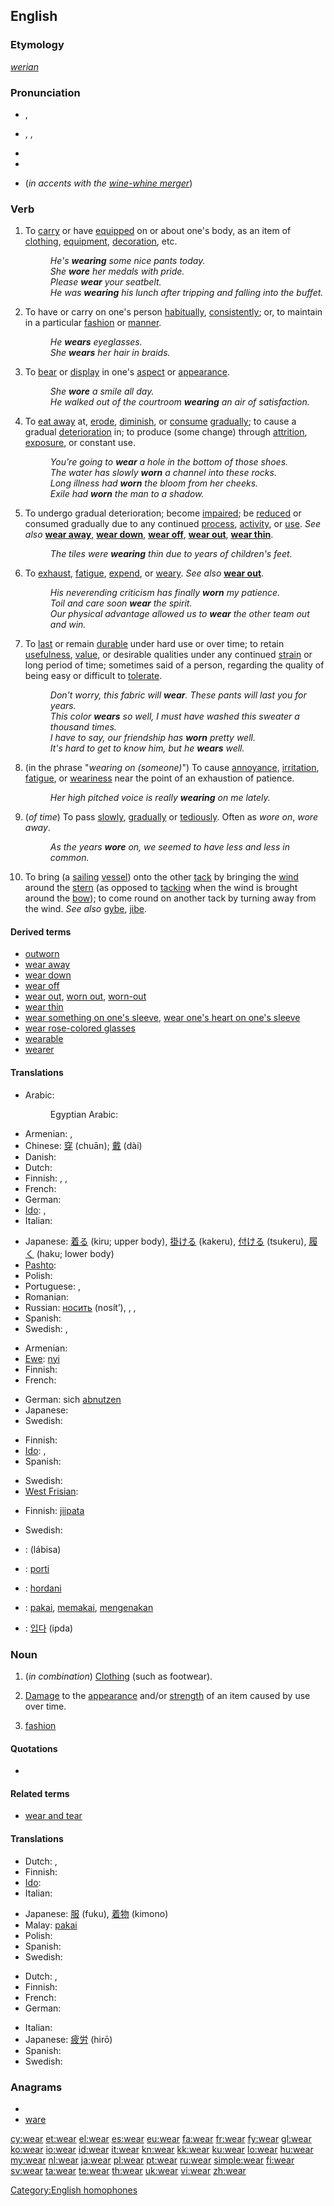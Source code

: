 {{wikipedia|dab=wear (disambiguation)|wear}}
{{also|-wear}}
==English==

===Etymology===
{{etyl|ang}} ''[[werian]]''

===Pronunciation===
* {{a|UK}} {{IPA|/wɛə/}}, {{SAMPA|/wE@/}}
* {{a|US}} {{enPR|wĕr}}, {{IPA|/wɛr/}}, {{SAMPA|/wEr/}}
* {{audio|en-us-wear.ogg|Audio (US)}}
* {{rhymes|ɛə(r)}}
* {{homophones|ware|where}} (''in accents with the [[wine-whine merger]]'')

===Verb===
{{en-verb|wears|wearing|wore|worn}}

# To [[carry]] or have [[equipped]] on or about one's body, as an item of [[clothing]], [[equipment]], [[decoration]], etc.
#: ''He's '''wearing''' some nice pants today.''
#: ''She '''wore''' her medals with pride.''
#: ''Please '''wear''' your seatbelt.''
#: ''He was '''wearing''' his lunch after tripping and falling into the buffet.''
# To have or carry on one's person [[habitually]], [[consistently]]; or, to maintain in a particular [[fashion]] or [[manner]].
#: ''He '''wears''' eyeglasses.''
#: ''She '''wears''' her hair in braids.''
# To [[bear]] or [[display]] in one's [[aspect]] or [[appearance]].
#: ''She '''wore''' a smile all day.''
#: ''He walked out of the courtroom '''wearing''' an air of satisfaction.''
# To [[eat away]] at, [[erode]], [[diminish]], or [[consume]] [[gradually]]; to cause a gradual [[deterioration]] in; to produce (some change) through [[attrition]], [[exposure]], or constant use.
#: ''You're going to '''wear''' a hole in the bottom of those shoes.''
#: ''The water has slowly '''worn''' a channel into these rocks.''
#: ''Long illness had '''worn''' the bloom from her cheeks.''
#: ''Exile had '''worn''' the man to a shadow.''
# {{intransitive}} To undergo gradual deterioration; become [[impaired]]; be [[reduced]] or consumed gradually due to any continued [[process]], [[activity]], or [[use]]. ''See also'' '''[[wear away]]''', '''[[wear down]]''', '''[[wear off]]''', '''[[wear out]]''', '''[[wear thin]]'''.
#: ''The tiles were '''wearing''' thin due to years of children's feet.''
# To [[exhaust]], [[fatigue]], [[expend]], or [[weary]]. ''See also'' '''[[wear out]]'''.
#: ''His neverending criticism has finally '''worn''' my patience.''
#: ''Toil and care soon '''wear''' the spirit.''
#: ''Our physical advantage allowed us to '''wear''' the other team out and win.''
# {{intransitive}} To [[last]] or remain [[durable]] under hard use or over time; to retain [[usefulness]], [[value]], or desirable qualities under any continued [[strain]] or long period of time; sometimes said of a person, regarding the quality of being easy or difficult to [[tolerate]].
#: ''Don't worry, this fabric will '''wear'''. These pants will last you for years.''
#: ''This color '''wears''' so well, I must have washed this sweater a thousand times.''
#: ''I have to say, our friendship has '''worn''' pretty well.''
#: ''It's hard to get to know him, but he '''wears''' well.''
# {{intransitive|colloquial}} (in the phrase "''wearing on (someone)''") To cause [[annoyance]], [[irritation]], [[fatigue]], or [[weariness]] near the point of an exhaustion of patience.
#: ''Her high pitched voice is really '''wearing''' on me lately.''
# {{intransitive}} (''of time'') To pass [[slowly]], [[gradually]] or [[tediously]]. Often as ''wore on'', ''wore away''.
#: ''As the years '''wore''' on, we seemed to have less and less in common.''
# {{nautical}} To bring (a [[sailing]] [[vessel]]) onto the other [[tack]] by bringing the [[wind]] around the [[stern]] (as opposed to [[tacking]] when the wind is brought around the [[bow]]); to come round on another tack by turning away from the wind. ''See also'' [[gybe]], [[jibe]].

====Derived terms====
* [[outworn]]
* [[wear away]]
* [[wear down]]
* [[wear off]]
* [[wear out]], [[worn out]], [[worn-out]]
* [[wear thin]]
* [[wear something on one's sleeve]], [[wear one's heart on one's sleeve]]
* [[wear rose-colored glasses]]
* [[wearable]]
* [[wearer]]

====Translations====
{{trans-top|to have on (clothes)}}
* Arabic: {{t-|ar|لبس|alt=لَبِسَ|tr=labisa}}
*: Egyptian Arabic: {{tø|arz|لبس|tr=libis|sc=Arab|xs=Egyptian Arabic}}
* Armenian: {{t-|hy|հագնել|tr=hagnel}}, {{t-|hy|կրել|tr=krel}}
* Chinese: [[穿]] (chuān); [[戴]] (dài)
* Danish: {{t|da|have}} {{t|da|på}}
* Dutch: {{t+|nl|dragen}}
* Finnish: {{t-|fi|olla yllään}}, {{t+|fi|pitää}}, {{t+|fi|käyttää}}
* French: {{t+|fr|porter}}
* German: {{t+|de|tragen}}
* [[Ido]]: {{t+|io|portar|xs=Ido}},  {{t+|io|metar|xs=Ido}}
* Italian: {{t-|it|indossare}}
{{trans-mid}}
* Japanese: [[着る]] (kiru; upper body), [[掛ける]] (kakeru), [[付ける]] (tsukeru), [[履く]] (haku; lower body)
* [[Pashto]]: {{t-|ps|اغوستل|tr=aγustəl|sc=ps-Arab|xs=Pashto}}
* Polish: {{t+|pl|nosić}}
* Portuguese: {{t+|pt|trazer}}, {{t+|pt|usar}}
* Romanian: {{t-|ro|purta}}
* Russian: [[носить]] (nosít’),  {{qualifier|imperfective, put on}} {{t+|ru|надевать|tr=nadevát'}},  {{qualifier|perfective, put on}} {{t+|ru|надеть|tr=nadét'}},  {{qualifier|have smth. on}} {{t|ru|быть одетым|tr=byt' odétym}}
* Spanish: {{t+|es|llevar}}
* Swedish: {{t+|sv|bära}}, {{t|sv|ha på sig}}
{{trans-bottom}}

{{trans-top|to diminish due to use}}
* Armenian: {{t|hy|մաշվել|tr=mašvel}}
* [[Ewe]]: [[nyi]]
* Finnish: {{t+|fi|kulua}}
* French: {{t+|fr|user}}
{{trans-mid}}
* German: sich [[abnutzen]]
* Japanese: {{t|ja|擦り切れる|tr=surikireru}}
* Swedish: {{t|sv|slitas}}
{{trans-bottom}}

{{trans-top|to exhaust physically}}
* Finnish: {{t-|fi|väsyttää}}
* [[Ido]]: {{t+|io|fatigar|xs=Ido}},  {{t|io|tedar|xs=Ido}}
* Spanish: {{t-|es|fatigar}}
{{trans-mid}}
* Swedish: {{t|sv|trötta ut}}
* [[West Frisian]]: {{t|fy|skuorre|xs=West Frisian}}
{{trans-bottom}}

{{trans-top|to bring to other tack}}
* Finnish: [[jiipata]]
{{trans-mid}}
* Swedish: {{t|sv|vända undan vinden}}
{{trans-bottom}}

{{checktrans-top}}
* {{ttbc|ar}}: {{Arab|[[لبس]]}} (lábisa)
* {{ttbc|eo}}: [[porti]]
* {{ttbc|Hungarian}}: [[hordani]]
* {{ttbc|id}}: [[pakai]], [[pakai|memakai]], [[kena|mengenakan]]
* {{ttbc|ko}}: [[입다]] (ipda)
{{trans-bottom}}

===Noun===
{{wikipedia|Wear|Wear (damage)}}
{{en-noun|-}}

# {{uncountable}} (''in combination'') [[clothing|Clothing]] (such as footwear).
# {{uncountable}} [[damage|Damage]] to the [[appearance]] and/or [[strength]] of an item caused by use over time.
# {{uncountable}} [[fashion]]

====Quotations====
* {{seeCites}}

====Related terms====
* [[wear and tear]]

====Translations====
{{trans-top|Clothing}}
* Dutch: {{t-|nl|kledij|f}}, {{t+|nl|kleding|f}}
* Finnish: {{t+|fi|asu}}
* [[Ido]]: {{t|io|vestaro|xs=Ido}}
* Italian: {{t+|it|abbigliamento|m}}
{{trans-mid}}
* Japanese: [[服]] (fuku), [[着物]] (kimono)
* Malay: [[pakai]]
* Polish: {{t|pl|ubranie|n}}
* Spanish: {{t+|es|ropa|f}}
* Swedish: {{t|sv|klädsel|c}}
{{trans-bottom}}

{{trans-top|Damage}}
* Dutch: {{t-|nl|sleet|m}}, {{t-|nl|slijtage|f}}
* Finnish: {{t-|fi|kuluminen}}
* French: {{t+|fr|usure|f}}
* German: {{t+|de|Abnutzung|f}}
{{trans-mid}}
* Italian: {{t+|it|usura|f}}
* Japanese: [[疲労]] (hirō)
* Spanish: {{t-|es|desgaste|m}}
* Swedish: {{t+|sv|slitage|n}}
{{trans-bottom}}

===Anagrams===
* {{alphagram|aerw}}
* [[ware#English|ware]]

[[Category:English homophones]]

[[cy:wear]]
[[et:wear]]
[[el:wear]]
[[es:wear]]
[[eu:wear]]
[[fa:wear]]
[[fr:wear]]
[[fy:wear]]
[[gl:wear]]
[[ko:wear]]
[[io:wear]]
[[id:wear]]
[[it:wear]]
[[kn:wear]]
[[kk:wear]]
[[ku:wear]]
[[lo:wear]]
[[hu:wear]]
[[my:wear]]
[[nl:wear]]
[[ja:wear]]
[[pl:wear]]
[[pt:wear]]
[[ru:wear]]
[[simple:wear]]
[[fi:wear]]
[[sv:wear]]
[[ta:wear]]
[[te:wear]]
[[th:wear]]
[[uk:wear]]
[[vi:wear]]
[[zh:wear]]